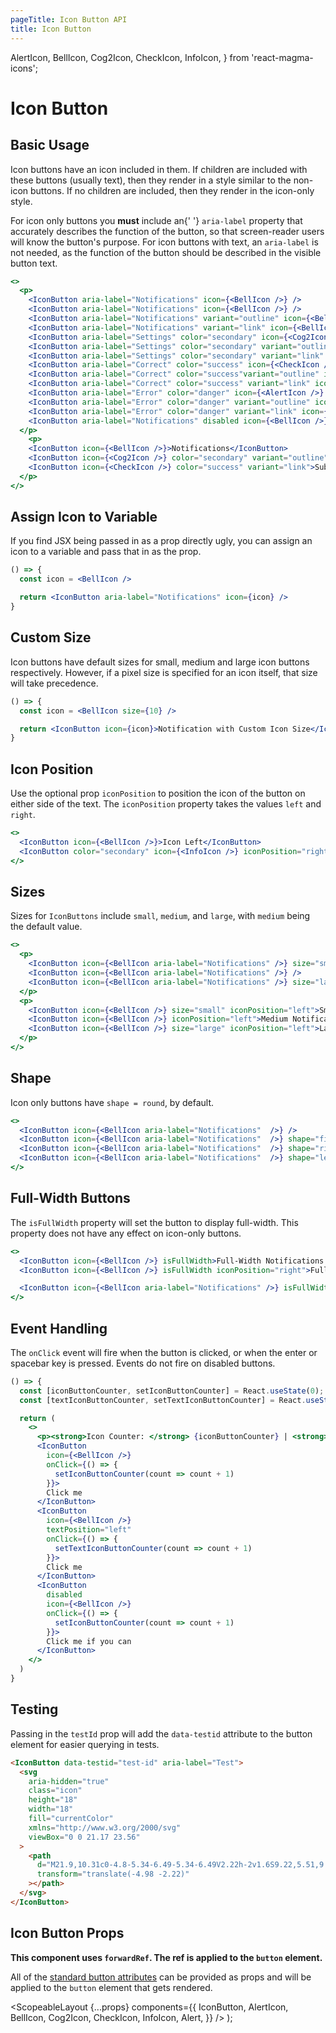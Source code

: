 ```yaml
---
pageTitle: Icon Button API
title: Icon Button
---
```


  AlertIcon,
  BellIcon,
  Cog2Icon,
  CheckIcon,
  InfoIcon,
} from 'react-magma-icons';

# Icon Button

## Basic Usage

Icon buttons have an icon included in them. If children are included with these buttons (usually text), then they render in a style similar to the non-icon buttons.
If no children are included, then they render in the icon-only style.

<Alert>
  For icon only buttons you <strong>must</strong> include an{' '}
  <code class="inverse">aria-label</code> property that accurately describes the
  function of the button, so that screen-reader users will know the button's
  purpose.
</Alert>
<Alert>
  For icon buttons with text, an <code class="inverse">aria-label</code> is not
  needed, as the function of the button should be described in the visible
  button text.
</Alert>

```.jsx
<>
  <p>
    <IconButton aria-label="Notifications" icon={<BellIcon />} />
    <IconButton aria-label="Notifications" icon={<BellIcon />} />
    <IconButton aria-label="Notifications" variant="outline" icon={<BellIcon />} />
    <IconButton aria-label="Notifications" variant="link" icon={<BellIcon />} />
    <IconButton aria-label="Settings" color="secondary" icon={<Cog2Icon />} />
    <IconButton aria-label="Settings" color="secondary" variant="outline" icon={<Cog2Icon />} />
    <IconButton aria-label="Settings" color="secondary" variant="link" icon={<Cog2Icon />} />
    <IconButton aria-label="Correct" color="success" icon={<CheckIcon />} />
    <IconButton aria-label="Correct" color="success"variant="outline" icon={<CheckIcon />} />
    <IconButton aria-label="Correct" color="success" variant="link" icon={<CheckIcon />} />
    <IconButton aria-label="Error" color="danger" icon={<AlertIcon />} />
    <IconButton aria-label="Error" color="danger" variant="outline" icon={<AlertIcon />} />
    <IconButton aria-label="Error" color="danger" variant="link" icon={<AlertIcon />} />
    <IconButton aria-label="Notifications" disabled icon={<BellIcon />} />
  </p>
    <p>
    <IconButton icon={<BellIcon />}>Notifications</IconButton>
    <IconButton icon={<Cog2Icon />} color="secondary" variant="outline" >Settings</IconButton>
    <IconButton icon={<CheckIcon />} color="success" variant="link">Submit</IconButton>
  </p>
</>
```

## Assign Icon to Variable

If you find JSX being passed in as a prop directly ugly, you can assign an icon to a variable and pass that in as the prop.

```.jsx
() => {
  const icon = <BellIcon />

  return <IconButton aria-label="Notifications" icon={icon} />
}
```

## Custom Size

Icon buttons have default sizes for small, medium and large icon buttons respectively. However, if a pixel size is specified for an icon itself, that size will take precedence.

```.jsx
() => {
  const icon = <BellIcon size={10} />

  return <IconButton icon={icon}>Notification with Custom Icon Size</IconButton>
}
```

## Icon Position

Use the optional prop `iconPosition` to position the icon of the button on either side of the text.
The `iconPosition` property takes the values `left` and `right`.

```.jsx
<>
  <IconButton icon={<BellIcon />}>Icon Left</IconButton>
  <IconButton color="secondary" icon={<InfoIcon />} iconPosition="right">Icon Right</IconButton>
</>
```

## Sizes

Sizes for `IconButtons` include `small`, `medium`, and `large`, with `medium` being the default value.

```.jsx
<>
  <p>
    <IconButton icon={<BellIcon aria-label="Notifications" />} size="small" />
    <IconButton icon={<BellIcon aria-label="Notifications" />} />
    <IconButton icon={<BellIcon aria-label="Notifications" />} size="large" />
  </p>
  <p>
    <IconButton icon={<BellIcon />} size="small" iconPosition="left">Small Notifications</IconButton>
    <IconButton icon={<BellIcon />} iconPosition="left">Medium Notifications</IconButton>
    <IconButton icon={<BellIcon />} size="large" iconPosition="left">Large Notifications</IconButton>
  </p>
</>
```

## Shape

Icon only buttons have `shape = round`, by default.

```.jsx
<>
  <IconButton icon={<BellIcon aria-label="Notifications"  />} />
  <IconButton icon={<BellIcon aria-label="Notifications"  />} shape="fill" />
  <IconButton icon={<BellIcon aria-label="Notifications"  />} shape="rightCap" />
  <IconButton icon={<BellIcon aria-label="Notifications"  />} shape="leftCap" />
</>
```

## Full-Width Buttons

The `isFullWidth` property will set the button to display full-width. This property does not have any effect on icon-only buttons.

```.jsx
<>
  <IconButton icon={<BellIcon />} isFullWidth>Full-Width Notifications Button</IconButton>
  <IconButton icon={<BellIcon />} isFullWidth iconPosition="right">Full-Width Notifications Button</IconButton>

  <IconButton icon={<BellIcon aria-label="Notifications" />} isFullWidth />
</>
```

## Event Handling

The `onClick` event will fire when the button is clicked, or when the enter or spacebar key is pressed.
Events do not fire on disabled buttons.

```.jsx
() => {
  const [iconButtonCounter, setIconButtonCounter] = React.useState(0);
  const [textIconButtonCounter, setTextIconButtonCounter] = React.useState(0);

  return (
    <>
      <p><strong>Icon Counter: </strong> {iconButtonCounter} | <strong>Text Icon Counter: </strong> {textIconButtonCounter}</p>
      <IconButton
        icon={<BellIcon />}
        onClick={() => {
          setIconButtonCounter(count => count + 1)
        }}>
        Click me
      </IconButton>
      <IconButton
        icon={<BellIcon />}
        textPosition="left"
        onClick={() => {
          setTextIconButtonCounter(count => count + 1)
        }}>
        Click me
      </IconButton>
      <IconButton
        disabled
        icon={<BellIcon />}
        onClick={() => {
          setIconButtonCounter(count => count + 1)
        }}>
        Click me if you can
      </IconButton>
    </>
  )
}
```

## Testing

Passing in the `testId` prop will add the `data-testid` attribute to the button element for easier querying in tests.

```html
<IconButton data-testid="test-id" aria-label="Test">
  <svg
    aria-hidden="true"
    class="icon"
    height="18"
    width="18"
    fill="currentColor"
    xmlns="http://www.w3.org/2000/svg"
    viewBox="0 0 21.17 23.56"
  >
    <path
      d="M21.9,10.31c0-4.8-5.34-6.49-5.34-6.49V2.22h-2v1.6S9.22,5.51,9.22,10.31,7,20.69,5,20.69v1.9h7.38a3.2,3.2,0,0,0,6.39,0h7.39v-1.9c-2,0-4.24-5.59-4.24-10.38Z"
      transform="translate(-4.98 -2.22)"
    ></path>
  </svg>
</IconButton>
```

## Icon Button Props

**This component uses `forwardRef`. The ref is applied to the `button` element.**

All of the [standard button attributes](https://developer.mozilla.org/en-US/docs/Web/HTML/Element/button) can be provided as props and will be applied to the `button` element that gets rendered.

<IconButtonProps />

  <ScopeableLayout
    {...props}
    components={{
      IconButton,
      AlertIcon,
      BellIcon,
      Cog2Icon,
      CheckIcon,
      InfoIcon,
      Alert,
    }}
  />
);
